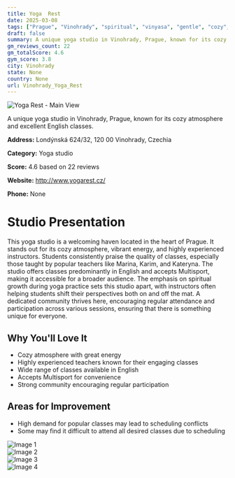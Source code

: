 ```yaml
---
title: Yoga  Rest
date: 2025-03-08
tags: ["Prague", "Vinohrady", "spiritual", "vinyasa", "gentle", "cozy", "community-focused", "Vinohrady"]  
draft: false
summary: A unique yoga studio in Vinohrady, Prague, known for its cozy atmosphere and excellent English classes.
gm_reviews_count: 22
gm_totalScore: 4.6
gym_score: 3.8
city: Vinohrady
state: None
country: None
url: Vinohrady_Yoga_Rest
---
```


<div className="aspect-[16/9] relative my-8">
  <img 
    src="https://lh5.googleusercontent.com/p/AF1QipO_WoPuviniiGS_pCZLRmX0XsByGec6x05OkFEn=w1920-h1080-k-no"
    alt="Yoga  Rest - Main View"
    className="object-cover absolute inset-0 w-full h-full rounded-lg"
  />
</div>

A unique yoga studio in Vinohrady, Prague, known for its cozy atmosphere and excellent English classes.

**Address:** Londýnská 624/32, 120 00 Vinohrady, Czechia

**Category:** Yoga studio

**Score:** 4.6 based on 22 reviews

**Website:** http://www.yogarest.cz/

**Phone:** None

# Studio Presentation

This yoga studio is a welcoming haven located in the heart of Prague. It stands out for its cozy atmosphere, vibrant energy, and highly experienced instructors. Students consistently praise the quality of classes, especially those taught by popular teachers like Marina, Karim, and Kateryna. The studio offers classes predominantly in English and accepts Multisport, making it accessible for a broader audience. The emphasis on spiritual growth during yoga practice sets this studio apart, with instructors often helping students shift their perspectives both on and off the mat. A dedicated community thrives here, encouraging regular attendance and participation across various sessions, ensuring that there is something unique for everyone.


## Why You'll Love It

- Cozy atmosphere with great energy
- Highly experienced teachers known for their engaging classes
- Wide range of classes available in English
- Accepts Multisport for convenience
- Strong community encouraging regular participation

## Areas for Improvement

- High demand for popular classes may lead to scheduling conflicts
- Some may find it difficult to attend all desired classes due to scheduling

<div className="grid grid-cols-1 xl:grid-cols-2 gap-4 my-8">
<div className="aspect-[4/3] relative"><img src="https://lh3.googleusercontent.com/p/AF1QipPugq49asMFUt2rjNC_tvmKaoUFPXOhe7zZtM9V=w1920-h1080-k-no" alt="Image 1" className="object-cover absolute inset-0 w-full h-full rounded-lg" /></div>
<div className="aspect-[4/3] relative"><img src="https://lh5.googleusercontent.com/p/AF1QipOeh-7SfzLtU8WbffDQbhklqtuRPtp_cDGcubNC=w1920-h1080-k-no" alt="Image 2" className="object-cover absolute inset-0 w-full h-full rounded-lg" /></div>
<div className="aspect-[4/3] relative"><img src="https://lh5.googleusercontent.com/p/AF1QipNtvpR9XHk7qMrG5vX6RqaC0EQWd4Z0kyqLA_kc=w1920-h1080-k-no" alt="Image 3" className="object-cover absolute inset-0 w-full h-full rounded-lg" /></div>
<div className="aspect-[4/3] relative"><img src="https://lh5.googleusercontent.com/p/AF1QipOE1fR2Q72hwBBEypMGbJutJRD_gBqgXsHOC39k=w1920-h1080-k-no" alt="Image 4" className="object-cover absolute inset-0 w-full h-full rounded-lg" /></div>
</div>